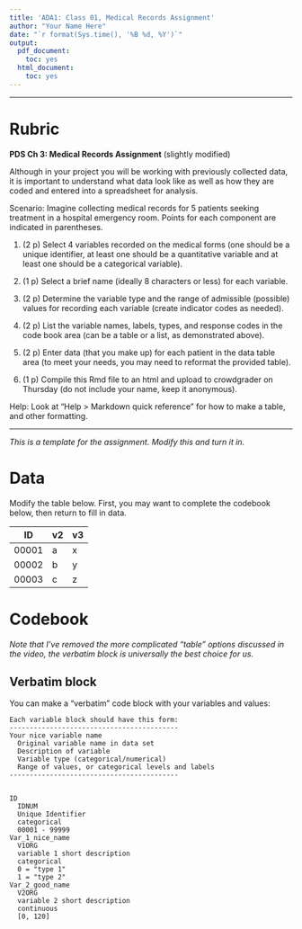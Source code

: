 ```yaml
---
title: 'ADA1: Class 01, Medical Records Assignment'
author: "Your Name Here"
date: "`r format(Sys.time(), '%B %d, %Y')`"
output:
  pdf_document:
    toc: yes
  html_document:
    toc: yes
---
```


---

# Rubric
**PDS Ch 3: Medical Records Assignment** (slightly modified)

Although in your project you will be working with previously collected data, it is important to understand what data look like as well as how they are coded and entered into a spreadsheet for analysis.

Scenario: Imagine collecting medical records for 5 patients seeking treatment in a hospital emergency room.  Points for each component are indicated in parentheses.

1. (2 p) Select 4 variables recorded on the medical forms (one should be a unique identifier, at least one should be a quantitative variable and at least one should be a categorical variable).

2. (1 p) Select a brief name (ideally 8 characters or less) for each variable.

3. (2 p) Determine the variable type and the range of admissible (possible) values for recording each variable (create indicator codes as needed).

4. (2 p) List the variable names, labels, types, and response codes in the code book area (can be a table or a list, as demonstrated above).

5. (2 p) Enter data (that you make up) for each patient in the data table area (to meet your needs, you may need to reformat the provided table).

7. (1 p) Compile this Rmd file to an html and upload to crowdgrader on Thursday (do not include your name, keep it anonymous).

Help: Look at "Help > Markdown quick reference" for how to make a table, and other formatting.

---

_This is a template for the assignment.  Modify this and turn it in._

# Data

Modify the table below.  First, you may want to complete the codebook below, then return to fill in data.

ID|v2|v3
-|-|-
00001|a|x
00002|b|y
00003|c|z

# Codebook
_Note that I've removed the more complicated "table" options discussed in the video, the verbatim block is universally the best choice for us._


## Verbatim block

You can make a "verbatim" code block with your variables and values:

```
Each variable block should have this form:
------------------------------------------
Your nice variable name
  Original variable name in data set
  Description of variable
  Variable type (categorical/numerical)
  Range of values, or categorical levels and labels
------------------------------------------


ID
  IDNUM
  Unique Identifier
  categorical
  00001 - 99999
Var_1_nice_name
  V1ORG
  variable 1 short description
  categorical
  0 = "type 1"
  1 = "type 2"
Var_2_good_name
  V2ORG
  variable 2 short description
  continuous
  [0, 120]
```
